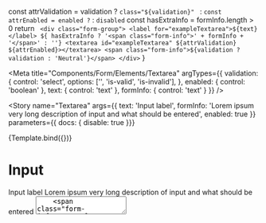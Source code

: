 
  const attrValidation = validation ? `class="${validation}" ` : ``
  const attrEnabled = enabled ? `` : `disabled`
  const hasExtraInfo = formInfo.length > 0
  return `
    <div class="form-group">
      <label for="exampleTextarea">${text}</label>
      ${ hasExtraInfo ? '<span class="form-info">' + formInfo + '</span>' : ''}
      <textarea id="exampleTextarea" ${attrValidation} ${attrEnabled}></textarea>
      <span class="form-info">${validation ? validation : 'Neutral'}</span>
    </div>`
}

<Meta
  title="Components/Form/Elements/Textarea"
  argTypes={{
    validation: {
      control: 'select',
      options: ['', 'is-valid', 'is-invalid'],
    },
    enabled: {
      control: 'boolean'
    },
    text: { control: 'text' },
    formInfo: { control: 'text' }
  }}
/>

<Story
  name="Textarea"
  args={{
    text: 'Input label',
    formInfo: 'Lorem ipsum very long description of input and what should be entered',
    enabled: true
  }}
  parameters={{ docs: { disable: true }}}
>
  {Template.bind({})}
</Story>

# Input

<Canvas>
  <div class="form-group">
    <label for="exampleTextarea">Input label</label>
    <span class="form-info">Lorem ipsum very long description of input and what should be entered</span>
    <textarea id="exampleTextarea"/>
    <span class="form-info">Neutral</span>
  </div>
</Canvas>

